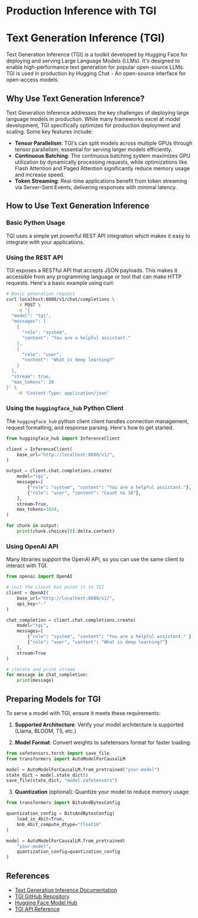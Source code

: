 # Production Inference with TGI 

# Text Generation Inference (TGI)

Text Generation Inference (TGI) is a toolkit developed by Hugging Face for deploying and serving Large Language Models (LLMs). It's designed to enable high-performance text generation for popular open-source LLMs. TGI is used in production by Hugging Chat - An open-source interface for open-access models.

## Why Use Text Generation Inference?

Text Generation Inference addresses the key challenges of deploying large language models in production. While many frameworks excel at model development, TGI specifically optimizes for production deployment and scaling. Some key features include:

- **Tensor Parallelism**: TGI's can split models across multiple GPUs through tensor parallelism, essential for serving larger models efficiently.
- **Continuous Batching**: The continuous batching system maximizes GPU utilization by dynamically processing requests, while optimizations like Flash Attention and Paged Attention significantly reduce memory usage and increase speed.
- **Token Streaming**: Real-time applications benefit from token streaming via Server-Sent Events, delivering responses with minimal latency.

## How to Use Text Generation Inference

### Basic Python Usage

TGI uses a simple yet powerful REST API integration which makes it easy to integrate with your applications. 

### Using the REST API

TGI exposes a RESTful API that accepts JSON payloads. This makes it accessible from any programming language or tool that can make HTTP requests. Here's a basic example using curl:

```bash
# Basic generation request
curl localhost:8080/v1/chat/completions \
    -X POST \
    -d '{
  "model": "tgi",
  "messages": [
    {
      "role": "system",
      "content": "You are a helpful assistant."
    },
    {
      "role": "user",
      "content": "What is deep learning?"
    }
  ],
  "stream": true,
  "max_tokens": 20
}' \
    -H 'Content-Type: application/json'
```

### Using the `huggingface_hub` Python Client

The `huggingface_hub` python client client handles connection management, request formatting, and response parsing. Here's how to get started.

```python
from huggingface_hub import InferenceClient

client = InferenceClient(
    base_url="http://localhost:8080/v1/",
)

output = client.chat.completions.create(
    model="tgi",
    messages=[
        {"role": "system", "content": "You are a helpful assistant."},
        {"role": "user", "content": "Count to 10"},
    ],
    stream=True,
    max_tokens=1024,
)

for chunk in output:
    print(chunk.choices[0].delta.content)
```


### Using OpenAI API

Many libraries support the OpenAI API, so you can use the same client to interact with TGI.

```python
from openai import OpenAI

# init the client but point it to TGI
client = OpenAI(
    base_url="http://localhost:8080/v1/",
    api_key="-"
)

chat_completion = client.chat.completions.create(
    model="tgi",
    messages=[
        {"role": "system", "content": "You are a helpful assistant." },
        {"role": "user", "content": "What is deep learning?"}
    ],
    stream=True
)

# iterate and print stream
for message in chat_completion:
    print(message)
```

## Preparing Models for TGI

To serve a model with TGI, ensure it meets these requirements:

1. **Supported Architecture**: Verify your model architecture is supported (Llama, BLOOM, T5, etc.)

2. **Model Format**: Convert weights to safetensors format for faster loading:

```python
from safetensors.torch import save_file
from transformers import AutoModelForCausalLM

model = AutoModelForCausalLM.from_pretrained("your-model")
state_dict = model.state_dict()
save_file(state_dict, "model.safetensors")
```

3. **Quantization** (optional): Quantize your model to reduce memory usage:

```python
from transformers import BitsAndBytesConfig

quantization_config = BitsAndBytesConfig(
    load_in_4bit=True,
    bnb_4bit_compute_dtype="float16"
)

model = AutoModelForCausalLM.from_pretrained(
    "your-model",
    quantization_config=quantization_config
)
```

## References

- [Text Generation Inference Documentation](https://huggingface.co/docs/text-generation-inference)
- [TGI GitHub Repository](https://github.com/huggingface/text-generation-inference)
- [Hugging Face Model Hub](https://huggingface.co/models)
- [TGI API Reference](https://huggingface.co/docs/text-generation-inference/api_reference)
